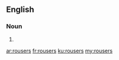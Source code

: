 ==English==

===Noun===
{{head|en|plural}}

# {{plural of|rouser|lang=en}}

[[ar:rousers]]
[[fr:rousers]]
[[ku:rousers]]
[[my:rousers]]